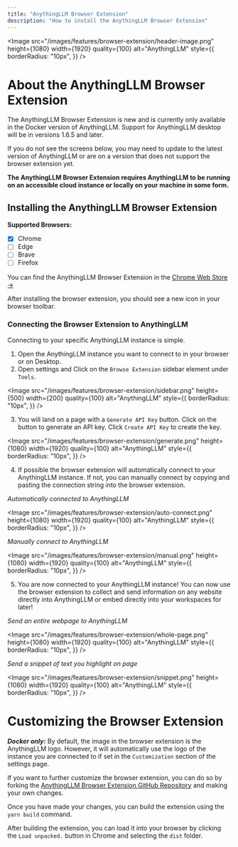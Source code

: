 ```yaml
---
title: "AnythingLLM Browser Extension"
description: "How to install the AnythingLLM Browser Extension"
---
```



<Image
  src="/images/features/browser-extension/header-image.png"
  height={1080}
  width={1920}
  quality={100}
  alt="AnythingLLM"
  style={{
    borderRadius: "10px",
  }}
/>

# About the AnythingLLM Browser Extension

<Callout type="info">
  The AnythingLLM Browser Extension is new and is currently only available in the Docker version of AnythingLLM. Support for AnythingLLM desktop will be in versions 1.6.5 and later.

If you do not see the screens below, you may need to update to the latest version of AnythingLLM or are on a version that does not support the browser extension yet.

**The AnythingLLM Browser Extension requires AnythingLLM to be running on an accessible cloud instance or locally on your machine in some form.**

</Callout>

## Installing the AnythingLLM Browser Extension

**Supported Browsers:**

- [x] Chrome
- [ ] Edge
- [ ] Brave
- [ ] Firefox

You can find the AnythingLLM Browser Extension in the [Chrome Web Store &rarr;](https://chromewebstore.google.com/detail/anythingllm-browser-compa/pncmdlebcopjodenlllcomedphdmeogm)

After installing the browser extension, you should see a new icon in your browser toolbar.

### Connecting the Browser Extension to AnythingLLM

Connecting to your specific AnythingLLM instance is simple.

1. Open the AnythingLLM instance you want to connect to in your browser or on Desktop.
2. Open settings and Click on the `Browse Extension` sidebar element under `Tools`.

<Image
  src="/images/features/browser-extension/sidebar.png"
  height={500}
  width={200}
  quality={100}
  alt="AnythingLLM"
  style={{
    borderRadius: "10px",
  }}
/>

3. You will land on a page with a `Generate API Key` button. Click on the button to generate an API key. Click `Create API Key` to create the key.

<Image
  src="/images/features/browser-extension/generate.png"
  height={1080}
  width={1920}
  quality={100}
  alt="AnythingLLM"
  style={{
    borderRadius: "10px",
  }}
/>

4. If possible the browser extension will automatically connect to your AnythingLLM instance. If not, you can manually connect by copying and pasting the connection string into the browser extension.

_Automatically connected to AnythingLLM_

<Image
  src="/images/features/browser-extension/auto-connect.png"
  height={1080}
  width={1920}
  quality={100}
  alt="AnythingLLM"
  style={{
    borderRadius: "10px",
  }}
/>

_Manually connect to AnythingLLM_

<Image
  src="/images/features/browser-extension/manual.png"
  height={1080}
  width={1920}
  quality={100}
  alt="AnythingLLM"
  style={{
    borderRadius: "10px",
  }}
/>

5. You are now connected to your AnythingLLM instance! You can now use the browser extension to collect and send information on any website directly into AnythingLLM or embed directly into your workspaces for later!

_Send an entire webpage to AnythingLLM_

<Image
  src="/images/features/browser-extension/whole-page.png"
  height={1080}
  width={1920}
  quality={100}
  alt="AnythingLLM"
  style={{
    borderRadius: "10px",
  }}
/>

_Send a snippet of text you highlight on page_

<Image
  src="/images/features/browser-extension/snippet.png"
  height={1080}
  width={1920}
  quality={100}
  alt="AnythingLLM"
  style={{
    borderRadius: "10px",
  }}
/>

# Customizing the Browser Extension

**_Docker only:_**
By default, the image in the browser extension is the AnythingLLM logo. However, it will automatically use the logo of the instance you are connected to if set in the `Customization` section of the settings page.

If you want to further customize the browser extension, you can do so by forking the [AnythingLLM Browser Extension GitHub Repository](https://github.com/Mintplex-Labs/anythingllm-extension) and making your own changes.

Once you have made your changes, you can build the extension using the `yarn build` command.

After building the extension, you can load it into your browser by clicking the `Load unpacked.` button in Chrome and selecting the `dist` folder.
